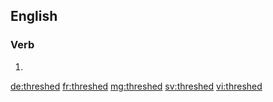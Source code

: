 ==English==

===Verb===
{{head|en}}

# {{en-past of|thresh}}

[[de:threshed]]
[[fr:threshed]]
[[mg:threshed]]
[[sv:threshed]]
[[vi:threshed]]